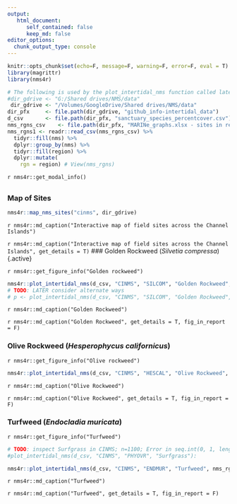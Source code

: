 ```yaml
---
output:
   html_document:
      self_contained: false
      keep_md: false
editor_options: 
  chunk_output_type: console
---
```


```r
knitr::opts_chunk$set(echo=F, message=F, warning=F, error=F, eval = T)
library(magrittr)
library(nms4r)

# The following is used by the plot_intertidal_nms function called later
#dir_gdrive <- "G:/Shared drives/NMS/data"
 dir_gdrive <- "/Volumes/GoogleDrive/Shared drives/NMS/data"
dir_pfx     <- file.path(dir_gdrive, "github_info-intertidal_data")
d_csv       <- file.path(dir_pfx, "sanctuary_species_percentcover.csv")
nms_rgns_csv    <- file.path(dir_pfx, "MARINe_graphs.xlsx - sites in regions.csv")
nms_rgns1 <- readr::read_csv(nms_rgns_csv) %>% 
  tidyr::fill(nms) %>% 
  dplyr::group_by(nms) %>% 
  tidyr::fill(region) %>% 
  dplyr::mutate(
    rgn = region) # View(nms_rgns)
```

`r nms4r::get_modal_info()`

## {.tabset}

### Map of Sites

```r
nms4r::map_nms_sites("cinms", dir_gdrive)
```
`r nms4r::md_caption("Interactive map of field sites across the Channel Islands")`

`r nms4r::md_caption("Interactive map of field sites across the Channel Islands", get_details = T)`
### Golden Rockweed (_Silvetia compressa_) {.active}

`r nms4r::get_figure_info("Golden rockweed")`

```r
nms4r::plot_intertidal_nms(d_csv, "CINMS", "SILCOM", "Golden Rockweed", nms_rgns1)
# TODO: LATER consider alternate ways
# p <- plot_intertidal_nms(d_csv, "CINMS", "SILCOM", "Golden Rockweed", download="img/Golden_rockweed.png")
```
`r nms4r::md_caption("Golden Rockweed")`

`r nms4r::md_caption("Golden Rockweed", get_details = T, fig_in_report = F)`

### Olive Rockweed (_Hesperophycus californicus_)
`r nms4r::get_figure_info("Olive rockweed")`
```r
nms4r::plot_intertidal_nms(d_csv, "CINMS", "HESCAL", "Olive Rockweed", nms_rgns1)
```
`r nms4r::md_caption("Olive Rockweed")`

`r nms4r::md_caption("Olive Rockweed", get_details = T, fig_in_report = F)`

### Turfweed (_Endocladia muricata_)
`r nms4r::get_figure_info("Turfweed")`
```r
# TODO: inspect Surfgrass in CINMS; n=1100; Error in seq.int(0, 1, length.out = n)
#plot_intertidal_nms(d_csv, "CINMS", "PHYOVR", "Surfgrass"):

nms4r::plot_intertidal_nms(d_csv, "CINMS", "ENDMUR", "Turfweed", nms_rgns1)
```
`r nms4r::md_caption("Turfweed")`

`r nms4r::md_caption("Turfweed", get_details = T, fig_in_report = F)`








